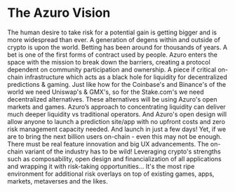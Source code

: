 # The Azuro Vision

The human desire to take risk for a potential gain is getting bigger and is more widespread than ever. A generation of degens within and outside of crypto is upon the world. Betting has been around for thousands of years. A bet is one of the first forms of contract used by people.
Azuro enters the space with the mission to break down the barriers, creating a protocol dependent on community participation and ownership. A piece if critical on-chain infrastructure which acts as a black hole for liquidity for decentralized predictions & gaming.
Just like how for the Coinbase's and Binance's of the world we need Uniswap's & GMX's, so for the Stake.com's we need decentralized alternatives. These alternatives will be using Azuro's open markets and games.
Azuro’s approach to concentrating liquidity can deliver much deeper liquidity vs traditional operators. And Azuro's open design will allow anyone to launch a prediction site/app with no upfront costs and zero risk management capacity needed. And launch in just a few days!
Yet, if we are to bring the next billion users on-chain - even this may not be enough. There must be real feature innovation and big UX advancements. The on-chain variant of the industry has to be wild! Leveraging crypto's strengths such as composability, open design and financialization of all applications and wrapping it with risk-taking opportunities... It's the most ripe environment for additional risk overlays on top of existing games, apps, markets, metaverses and the likes.

